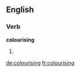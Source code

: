 ==English==

===Verb===
'''colourising'''

# {{present participle of|[[colourise]]}}

[[de:colourising]]
[[fr:colourising]]
